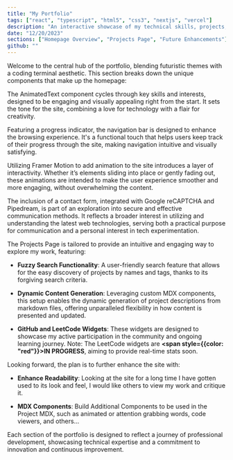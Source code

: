 ```yaml
---
title: "My Portfolio"
tags: ["react", "typescript", "html5", "css3", "nextjs", "vercel"]
description: "An interactive showcase of my technical skills, projects, and contributions to the field of software development."
date: "12/20/2023"
sections: ["Homepage Overview", "Projects Page", "Future Enhancements"]
github: ""
---
```


<Section title="Homepage Overview" subSections={["AnimatedText", "NavBar", "Framer Motion", "Contact Form"]}/>

Welcome to the central hub of the portfolio, blending futuristic themes with a coding terminal aesthetic. This section breaks down the unique components that make up the homepage:

<Section title="AnimatedText: A Dynamic Greeting" id="AnimatedText" isSubSection={true}/>

The AnimatedText component cycles through key skills and interests, designed to be engaging and visually appealing right from the start. It sets the tone for the site, combining a love for technology with a flair for creativity.

<Section title="NavBar: Smooth Navigation" id="NavBar" isSubSection={true}/>

Featuring a progress indicator, the navigation bar is designed to enhance the browsing experience. It's a functional touch that helps users keep track of their progress through the site, making navigation intuitive and visually satisfying.

<Section title="Framer Motion: Subtle Animations" id="Framer Motion" isSubSection={true}/>

Utilizing Framer Motion to add animation to the site introduces a layer of interactivity. Whether it’s elements sliding into place or gently fading out, these animations are intended to make the user experience smoother and more engaging, without overwhelming the content.

<Section title="Contact Form: Experimenting with Security" id="Contact Form" isSubSection={true}/>

The inclusion of a contact form, integrated with Google reCAPTCHA and Pipedream, is part of an exploration into secure and effective communication methods. It reflects a broader interest in utilizing and understanding the latest web technologies, serving both a practical purpose for communication and a personal interest in tech experimentation.


<Section title="Projects Page"/>

The Projects Page is tailored to provide an intuitive and engaging way to explore my work, featuring:

- **Fuzzy Search Functionality**: A user-friendly search feature that allows for the easy discovery of projects by names and tags, thanks to its forgiving search criteria.

- **Dynamic Content Generation**: Leveraging custom MDX components, this setup enables the dynamic generation of project descriptions from markdown files, offering unparalleled flexibility in how content is presented and updated.

- **GitHub and LeetCode Widgets**: These widgets are designed to showcase my active participation in the community and ongoing learning journey. Note: The LeetCode widgets are **<span style={{color: "red"}}>IN PROGRESS</span>**, aiming to provide real-time stats soon.

<Section title="Future Enhancements"/>

Looking forward, the plan is to further enhance the site with:

- **Enhance Readability**: Looking at the site for a long time I have gotten used to its look and feel, I would like others to view my work and critique it.

- **MDX Components**: Build Additional Components to be used in the Project MDX, such as animated or attention grabbing words, code viewers, and others...

Each section of the portfolio is designed to reflect a journey of professional development, showcasing technical expertise and a commitment to innovation and continuous improvement.

